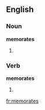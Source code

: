 ==English==
===Noun===
'''memorates'''

# {{plural of|memorate}}
===Verb===
'''memorates'''

# {{third-person singular of|[[memorate]]}}

[[fr:memorates]]